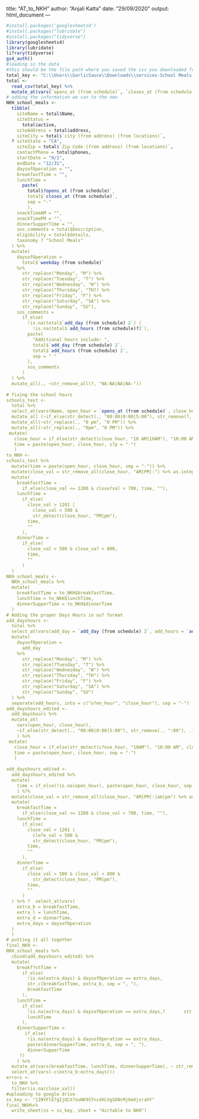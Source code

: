 title: "AT_to_NKH"
author: "Anjali Katta"
date: "29/09/2020"
output: html_document
---
```{r setup, include=FALSE}
#install.packages('googlesheets4')
#install.packages("lubridate")
#install.packages("tidyverse")
library(googlesheets4)
library(lubridate)
li?rary(tidyverse)
gs4_auth()
#loading in the data 
#this should be the file path where you saved the csv you downloaded from airtable
total_key <- "C:\\Users\\GarlicSauce\\Downloads\\services-School Meals View CSV.csv" 
total <- 
  read_csv(total_key) %>% 
  mutate_at(vars(`opens_at (from schedule)`, `closes_at (from schedule)`), ~str_repl?ce(.,"0am", "0 AM"))
# adding the information we can to the new 
NKH_school_meals <-
  tibble(
    siteName = total$Name,
    siteStatus = 
      total$active,
    siteAddress = total$address,
    siteCity = total$`city (from address) (from locations)`,
  ? siteState = "CA",
    siteZip = total$`Zip Code (from address) (from locations)`,
    contactPhone = total$phones,
    startDate = "9/1",
    endDate = "12/31",
    daysofOperation = "",
    breakfastTime = "",
    lunchTime = 
      paste(
        total$?opens_at (from schedule)`, 
        total$`closes_at (from schedule)`, 
        sep = "-"
        ),
    snackTimeAM = "",
    snackTimePM = "",
    dinnerSupperTime = "",
    sos_comments = total$Description,
    eligibility = total$details,
    taxonomy ? "School Meals"
  ) %>% 
  mutate(
    daysofOperation = 
      total$`weekday (from schedule)`
    %>% 
      str_replace("Monday", "M") %>% 
      str_replace("Tuesday", "T") %>% 
      str_replace("Wednesday", "W") %>% 
      str_replace("Thursday", "TH?) %>% 
      str_replace("Friday", "F") %>%
      str_replace("Saturday", "SA") %>% 
      str_replace("Sunday", "SU"),
    sos_comments = 
      if_else(
        !is.na(total$`add_day (from schedule) 2`) |
          !is.na(total$`add_hours (from schedule)?2`),
        paste(
          "Additional hours include: ", 
          total$`add_day (from schedule) 2`, 
          total$`add_hours (from schedule) 2`, 
          sep = " "
        ),
        sos_comments
      )
  ) %>% 
  mutate_all(., ~str_remove_all(?, "NA-NA|NA|NA-"))
  
# fixing the school hours
schools_test <-
  total %>% 
  select_at(vars(Name, open_hour = `opens_at (from schedule)`, close_hour = `closes_at (from schedule)`)) %>% 
  mutate_all (~if_else(str_detect(., "00:00|0:00|5:00"), str_remove(?, ":00"), .)) %>% 
  mutate_all(~str_replace(., "0 pm", "0 PM")) %>% 
  mutate_all(~str_replace(., "0pm", "0 PM")) %>% 
 mutate(
   close_hour = if_else(str_detect(close_hour, "10 AM|10AM"), "10:00 AM", close_hour),
   time = paste(open_hour, close_hour, s?p = "-")
   )
to_NKH <-
schools_test %>% 
  mutate(time = paste(open_hour, close_hour, sep = "-")) %>% 
  mutate(close_val = str_remove_all(close_hour, "AM|PM|:") %>% as.integer()) %>% 
  mutate(
    breakfastTime = 
      if_else(close_val <= 1200 & close?val > 700, time, ""),
    lunchTime = 
      if_else(
        close_val > 1201 |
          close_val < 500 & 
          str_detect(close_hour, "PM|pm"), 
        time, 
        ""
      ),
    dinnerTime = 
      if_else(
        close_val > 500 & close_va? < 800,
        time,
        ""
      )
  )
NKH_school_meals <-
  NKH_school_meals %>% 
  mutate(
    breakfastTime = to_NKH$breakfastTime,
    lunchTime = to_NKH$lunchTime,
    dinnerSupperTime = to_NKH$dinnerTime
  )
# Adding the proper Days Hours in ou? format 
add_dayshours <-
  total %>% 
  select_at(vars(add_day = `add_day (from schedule) 2`, add_hours = `add_hours (from schedule) 2`)) %>% 
  mutate(
    daysofOperation = 
      add_day
    %>% 
      str_replace("Monday", "M") %>% 
      str_replace(?Tuesday", "T") %>% 
      str_replace("Wednesday", "W") %>% 
      str_replace("Thursday", "TH") %>% 
      str_replace("Friday", "F") %>%
      str_replace("Saturday", "SA") %>% 
      str_replace("Sunday", "SU")
  ) %>% 
  separate(add_hours, into = c("o?en_hour", "close_hour"), sep = "-")
add_dayshours_edited <- 
  add_dayshours %>% 
  mutate_at(
    vars(open_hour, close_hour),
    ~if_else(str_detect(., "00:00|0:00|5:00"), str_remove(., ":00"), .)
    ) %>% 
 mutate(
   close_hour = if_else(str_detect(c?ose_hour, "10AM"), "10:00 AM", close_hour),
   time = paste(open_hour, close_hour, sep = "-")
   ) 
  
add_dayshours_edited <- 
  add_dayshours_edited %>% 
  mutate(
    time = if_else(!is.na(open_hour), paste(open_hour, close_hour, sep = "-"), "")
    ) %?% 
  mutate(close_val = str_remove_all(close_hour, "AM|PM|:|am|pm") %>% as.integer()) %>% 
  mutate(
    breakfastTime = 
      if_else(close_val <= 1200 & close_val > 700, time, ""),
    lunchTime = 
      if_else(
        close_val > 1201 |
          clo?e_val < 500 & 
          str_detect(close_hour, "PM|pm"), 
        time, 
        ""
      ),
    dinnerTime = 
      if_else(
        close_val > 500 & close_val < 800 & 
          str_detect(close_hour, "PM|pm"),
        time,
        ""
      )
  ) %>% ?  select_at(vars(
    extra_b = breakfastTime,
    extra_l = lunchTime,
    extra_d = dinnerTime,
    extra_days = daysofOperation
  )
  )
# putting it all together 
final_NKH <-
NKH_school_meals %>% 
  cbind(add_dayshours_edited) %>% 
  mutate(
    breakf?stTime =
      if_else(
        !is.na(extra_days) & daysofOperation == extra_days,
        str_c(breakfastTime, extra_b, sep = ", "),
        breakfastTime
      ),
    lunchTime =
      if_else(
        !is.na(extra_days) & daysofOperation == extra_days,?       str_c(lunchTime, extra_l, sep = ", "),
        lunchTime
      ),
    dinnerSupperTime =
       if_else(
        !is.na(extra_days) & daysofOperation == extra_days,
        paste(dinnerSupperTime, extra_d, sep = ", "),
        dinnerSupperTime
     ?)
    ) %>%
  mutate_at(vars(breakfastTime, lunchTime, dinnerSupperTime), ~ str_remove(., "NA\\,|^\\,")) %>% 
  select_at(vars(-c(extra_b:extra_days)))
errors <-
  to_NKH %>% 
  filter(is.na(close_val)) 
#uploading to google drive
ss_key <- "1INYFlE7gIjQCX?ouNK9STncdXLVgSDNcMj6mXjxrahY"
final_NKH%>% 
  write_sheet(ss = ss_key, sheet = "Airtable to NKH")
```